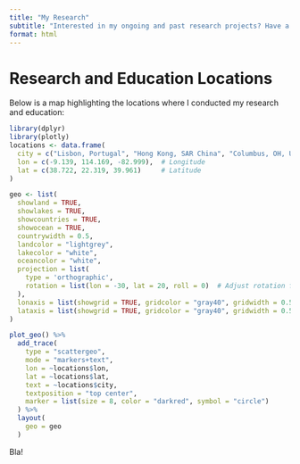 ```yaml
---
title: "My Research"
subtitle: "Interested in my ongoing and past research projects? Have a look!"
format: html
---
```


# Research and Education Locations

Below is a map highlighting the locations where I conducted my research and education:


```r

library(dplyr)
library(plotly)
locations <- data.frame(
  city = c("Lisbon, Portugal", "Hong Kong, SAR China", "Columbus, OH, USA"),
  lon = c(-9.139, 114.169, -82.999),  # Longitude
  lat = c(38.722, 22.319, 39.961)     # Latitude
)

geo <- list(
  showland = TRUE,
  showlakes = TRUE,
  showcountries = TRUE,
  showocean = TRUE,
  countrywidth = 0.5,
  landcolor = "lightgrey",
  lakecolor = "white",
  oceancolor = "white",
  projection = list(
    type = 'orthographic',
    rotation = list(lon = -30, lat = 20, roll = 0)  # Adjust rotation for visibility
  ),
  lonaxis = list(showgrid = TRUE, gridcolor = "gray40", gridwidth = 0.5),
  lataxis = list(showgrid = TRUE, gridcolor = "gray40", gridwidth = 0.5)
)

plot_geo() %>%
  add_trace(
    type = "scattergeo",
    mode = "markers+text",
    lon = ~locations$lon,
    lat = ~locations$lat,
    text = ~locations$city,
    textposition = "top center",
    marker = list(size = 8, color = "darkred", symbol = "circle")
  ) %>%
  layout(
    geo = geo
  )
```


Bla!









